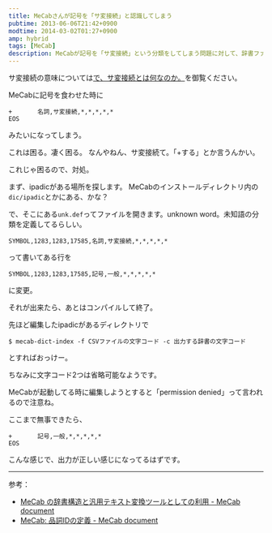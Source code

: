 ```yaml
---
title: MeCabさんが記号を「サ変接続」と認識してしまう
pubtime: 2013-06-06T21:42+0900
modtime: 2014-03-02T01:27+0900
amp: hybrid
tags: [MeCab]
description: MeCabが記号を「サ変接続」という分類をしてしまう問題に対して、辞書ファイルを修正して対応する方法です。
---
```


<PS date="2014-03-02T01:27+0900">

サ変接続の意味については[で、サ変接続とは何なのか。](/blog/2014/03/what-is-the-sahen)を御覧ください。

</PS>

MeCabに記号を食わせた時に
```
+       名詞,サ変接続,*,*,*,*,*
EOS
```
みたいになってしまう。

これは困る。凄く困る。
なんやねん、サ変接続て。「+する」とか言うんかい。

これじゃ困るので、対処。

まず、ipadicがある場所を探します。
MeCabのインストールディレクトリ内の`dic/ipadic`とかにある、かな？

で、そこにある`unk.def`ってファイルを開きます。unknown word。未知語の分類を定義してるらしい。
```
SYMBOL,1283,1283,17585,名詞,サ変接続,*,*,*,*,*
```
って書いてある行を
```
SYMBOL,1283,1283,17585,記号,一般,*,*,*,*,*
```
に変更。

それが出来たら、あとはコンパイルして終了。

先ほど編集したipadicがあるディレクトリで
``` shell
$ mecab-dict-index -f CSVファイルの文字コード -c 出力する辞書の文字コード
```
とすればおっけー。

ちなみに文字コード2つは省略可能なようです。

MeCabが起動してる時に編集しようとすると「permission denied」って言われるので注意ね。

ここまで無事できたら、
```
+       記号,一般,*,*,*,*,*
EOS
```
こんな感じで、出力が正しい感じになってるはずです。

---

参考：
- [MeCab の辞書構造と汎用テキスト変換ツールとしての利用 - MeCab document](http://mecab.googlecode.com/svn/trunk/mecab/doc/dic-detail.html)
- [MeCab: 品詞IDの定義 - MeCab document](http://mecab.googlecode.com/svn/trunk/mecab/doc/posid.html)
